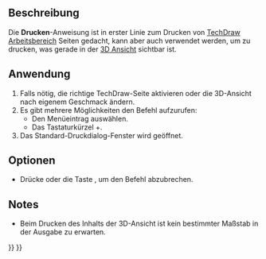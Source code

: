 <languages/>

{{Docnav/de
|[[Std_ProjectInfo/de|ProjektInfo]]
|[[Std_PrintPreview/de|DruckVorschau]]
|[[Std_File_Menu/de|Std Dateimenü]]
|IconL=Std_ProjectInfo.svg
|IconR=Std_PrintPreview.svg
|IconC=Freecad.svg
}}

{{GuiCommand/de
|Name=Std Print
|Name/de=Std Drucken
|MenuLocation=Datei → Drucken...
|Workbenches=Alle
|Shortcut={{KEY|Ctrl}}+{{KEY|P}}
|SeeAlso=[[Std_PrintPreview/de|Std DruckVorschau]] [[Std_PrintPdf/de|Std DruckenPdf]], [[Std_Export/de|Std Export]], [[Std_ViewScreenShot/de|Std Ansicht BildschirmFoto]]
}}

<span id="Description"></span>
==Beschreibung==

Die '''Drucken'''-Anweisung ist in erster Linie zum Drucken von [[TechDraw_Workbench/de|TechDraw Arbeitsbereich]] Seiten gedacht, kann aber auch verwendet werden, um zu drucken, was gerade in der [[3D_view/de|3D Ansicht]] sichtbar ist.

<span id="Usage"></span>
==Anwendung==

# Falls nötig, die richtige TechDraw-Seite aktivieren oder die 3D-Ansicht nach eigenem Geschmack ändern.
# Es gibt mehrere Möglichkeiten den Befehl aufzurufen:
#* Den Menüeintrag {{MenuCommand|Datei → [[Image:Std_Print.svg|16px]] Drucken...}} auswählen.
#* Das Tastaturkürzel {{KEY|Ctrl}}+{{KEY|P}}.
# Das Standard-Druckdialog-Fenster wird geöffnet.

<span id="Options"></span>
==Optionen==

* Drücke {{KEY|Esc}} oder die Taste {{Button|Cancel}}, um den Befehl abzubrechen.

==Notes==

* Beim Drucken des Inhalts der 3D-Ansicht ist kein bestimmter Maßstab in der Ausgabe zu erwarten.


{{Docnav/de
|[[Std_ProjectInfo/de|ProjektInfo]]
|[[Std_PrintPreview/de|DruckVorschau]]
|[[Std_File_Menu/de|Std Dateimenü]]
|IconL=Std_ProjectInfo.svg
|IconR=Std_PrintPreview.svg
|IconC=Freecad.svg
}}

{{Std_Base_navi{{#translation:}}}}
{{Userdocnavi{{#translation:}}}}